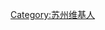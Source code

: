{{Userbox
  |id=[[File:Humble_admin_garden_suzhou_small.jpg|40px]]
  |id-c=#46A3FF
  |info=该用户原籍或现在或曾经居住地为'''[[苏州市]]'''。
  |info-c=#E6E6FA
  |info-s=10
  |border-c=#46A3FF
}}

[[Category:苏州维基人]]

<noinclude></noinclude>